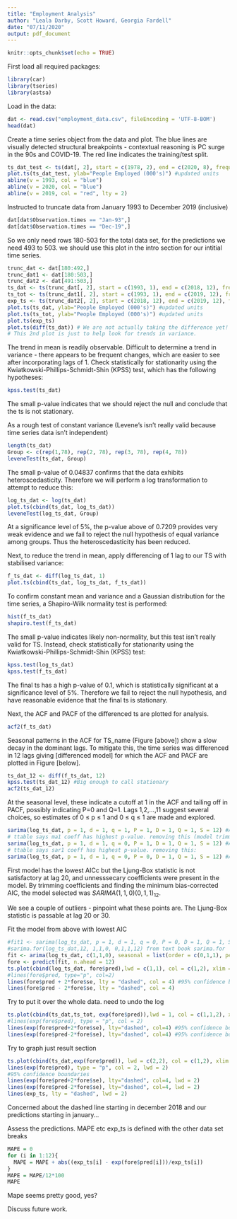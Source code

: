 ---
title: "Employment Analysis"
author: "Leala Darby, Scott Howard, Georgia Fardell"
date: "07/11/2020"
output: pdf_document
---

```{r setup, include=FALSE}
knitr::opts_chunk$set(echo = TRUE)
```
First load all required packages:
```{r message=FALSE, warning=FALSE}
library(car)
library(tseries)
library(astsa)
```

Load in the data:
```{r}
dat <- read.csv("employment_data.csv", fileEncoding = 'UTF-8-BOM')
head(dat)
```

Create a time series object from the data and plot. The blue lines are visually detected structural breakpoints - contextual reasoning is PC surge in the 90s and COVID-19. The red line indicates the training/test split. 
```{r}
ts_dat_test <- ts(dat[, 2], start = c(1978, 2), end = c(2020, 8), frequency = 12)
plot.ts(ts_dat_test, ylab="People Employed (000's)") #updated units
abline(v = 1993, col = "blue")
abline(v = 2020, col = "blue")
abline(v = 2019, col = "red", lty = 2)
```
Instructed to truncate data from January 1993 to December 2019 (inclusive)
```{r}
dat[dat$Observation.times == "Jan-93",]
dat[dat$Observation.times == "Dec-19",]
```
So we only need rows 180-503 for the total data set, for the predictions we need 493 to 503. we should use this plot in the intro section for our intitial time series. 
```{r}
trunc_dat <- dat[180:492,]
trunc_dat1 <- dat[180:503,]
trunc_dat2 <- dat[491:503,]
ts_dat <- ts(trunc_dat[, 2], start = c(1993, 1), end = c(2018, 12), frequency = 12) #data for the modelling
ts_tot <- ts(trunc_dat1[, 2], start = c(1993, 1), end = c(2019, 12), frequency = 12) #total data for comparison
exp_ts <- ts(trunc_dat2[, 2], start = c(2018, 12), end = c(2019, 12), frequency = 12)#for mape calcs
plot.ts(ts_dat, ylab="People Employed (000's)") #updated units
plot.ts(ts_tot, ylab="People Employed (000's)") #updated units
plot.ts(exp_ts)
plot.ts(diff(ts_dat)) # We are not actually taking the difference yet!
# This 2nd plot is just to help look for trends in variance. 
```
The trend in mean is readily observable.
Difficult to determine a trend in variance - there appears to be frequent changes, which are easier to see after incorporating lags of 1.
Check statistically for stationarity using the Kwiatkowski-Phillips-Schmidt-Shin (KPSS) test, which has the following hypotheses:
\begin{align*}
H_o: \text{TS is stationary}\\
H_a: \text{TS in not stationary}
\end{align*}
```{r}
kpss.test(ts_dat)
```
The small p-value indicates that we should reject the null and conclude that the ts is not stationary.

As a rough test of constant variance (Levene's isn't really valid because time series data isn't independent)
```{r}
length(ts_dat)
Group <- c(rep(1,78), rep(2, 78), rep(3, 78), rep(4, 78))
leveneTest(ts_dat, Group)
```
The small p-value of $0.04837$ confirms that the data exhibits heteroscedasticity. Therefore we will perform a log transformation to attempt to reduce this:
```{r}
log_ts_dat <- log(ts_dat)
plot.ts(cbind(ts_dat, log_ts_dat))
leveneTest(log_ts_dat, Group)
```

At a significance level of 5%, the p-value above of 0.7209 provides very weak evidence and we fail to reject the null hypothesis of equal variance among groups. Thus the heteroscedasticity has been reduced.

Next, to reduce the trend in mean, apply differencing of 1 lag to our TS with stabilised variance:
```{r}
f_ts_dat <- diff(log_ts_dat, 1)
plot.ts(cbind(ts_dat, log_ts_dat, f_ts_dat))
```
To confirm constant mean and variance and a Gaussian distribution for the time series, a Shapiro-Wilk normality test is performed:
```{r}
hist(f_ts_dat)
shapiro.test(f_ts_dat)
```
The small p-value indicates likely non-normality, but this test isn't really valid for TS. Instead, check statistically for stationarity using the Kwiatkowski-Phillips-Schmidt-Shin (KPSS) test:
```{r}
kpss.test(log_ts_dat)
kpss.test(f_ts_dat)
```
The final ts has a high p-value of 0.1, which is statistically significant at a significance level of 5%. Therefore we fail to reject the null hypothesis, and have reasonable evidence that the final ts is stationary.

Next, the ACF and PACF of the differenced ts are plotted for analysis. 
```{r}
acf2(f_ts_dat)
```
Seasonal patterns in the ACF for TS_name (Figure [above]) show a slow decay in the dominant lags. To mitigate this, the time series was differenced in 12 lags giving [differenced model] for which the ACF and PACF are plotted in Figure [below].  
```{r}
ts_dat_12 <- diff(f_ts_dat, 12)
kpss.test(ts_dat_12) #Big enough to call stationary
acf2(ts_dat_12)
```

At the seasonal level, these indicate a cutoff at 1 in the ACF and tailing off in PACF, possibly indicating P=0 and Q=1. Lags 1,2,…,11 suggest several choices, so estimates of 0 ≤ p ≤ 1 and 0 ≤ q ≤ 1 are made and explored.  

```{r}
sarima(log_ts_dat, p = 1, d = 1, q = 1, P = 1, D = 1, Q = 1, S = 12) #AICc -8.123946
# ttable says ma1 coeff has highest p-value. removing this (model trimming):
sarima(log_ts_dat, p = 1, d = 1, q = 0, P = 1, D = 1, Q = 1, S = 12) #AICc -8.13055
# ttable says sar1 coeff has highest p-value. removing this:
sarima(log_ts_dat, p = 1, d = 1, q = 0, P = 0, D = 1, Q = 1, S = 12) #AICc -8.133259
```
First model has the lowest AICc but the Ljung-Box statistic is not satisfactory at lag 20,  and unnesssecary coefficients were present in the model.
By trimming coefficients and finding the minimum bias-corrected AIC, the model selected was $SARIMA(1,1,0)(0,1,1)_{12}$.

We see a couple of outliers - pinpoint what these points are. The Ljung-Box statistic is passable at lag 20 or 30.  



Fit the model from above with lowest AIC
```{r}
#fit1 <- sarima(log_ts_dat, p = 1, d = 1, q = 0, P = 0, D = 1, Q = 1, S = 12)
#sarima.for(log_ts_dat,12, 1,1,0, 0,1,1,12) from text book sarima.for
fit <- arima(log_ts_dat, c(1,1,0), seasonal = list(order = c(0,1,1), period = 12))
fore <- predict(fit, n.ahead = 12)
ts.plot(cbind(log_ts_dat, fore$pred),lwd = c(1,1), col = c(1,2), xlim = c(1993, 2020), ylab = "log_ts_dat", ylim = c(8.9, 9.5))
#lines(fore$pred, type="p", col=2)
lines(fore$pred + 2*fore$se, lty = "dashed", col = 4) #95% confidence boundaries 
lines(fore$pred - 2*fore$se, lty = "dashed", col = 4)
```

Try to put it over the whole data. need to undo the log
```{r}
ts.plot(cbind(ts_dat,ts_tot, exp(fore$pred)),lwd = 1, col = c(1,1,2), xlim = c(1993, 2021), ylab = "original", ylim = c(7500, 13000) )
#lines(exp(fore$pred), type = "p", col = 2)
lines(exp(fore$pred+2*fore$se), lty="dashed", col=4) #95% confidence boundaries
lines(exp(fore$pred-2*fore$se), lty="dashed", col=4) #95% confidence boundaries
```



Try to graph just result section
```{r}
ts.plot(cbind(ts_dat,exp(fore$pred)), lwd = c(2,2), col = c(1,2), xlim = c(2018, 2020), ylab = "People Employed (000's)", ylim = c(12300, 13500) )
lines(exp(fore$pred), type = "p", col = 2, lwd = 2)
#95% confidence boundaries 
lines(exp(fore$pred+2*fore$se), lty="dashed", col=4, lwd = 2)
lines(exp(fore$pred-2*fore$se), lty="dashed", col=4, lwd = 2)
lines(exp_ts, lty = "dashed", lwd = 2) 
```
Concerned about the dashed line starting in december 2018 and our predictions starting in january...

Assess the predictions. MAPE etc exp_ts is defined with the other data set breaks
```{r}
MAPE = 0
for (i in 1:12){
  MAPE = MAPE + abs((exp_ts[i] - exp(fore$pred[i]))/exp_ts[i]) 
}
MAPE = MAPE/12*100
MAPE
```
Mape seems pretty good, yes?

Discuss future work.


